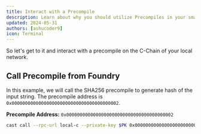 ```yaml
---
title: Interact with a Precompile
description: Learn about why you should utilize Precompiles in your smart contracts.
updated: 2024-05-31
authors: [ashucoder9]
icon: Terminal
---
```


So let's get to it and interact with a precompile on the C-Chain of your local network.

## Call Precompile from Foundry

In this example, we will call the SHA256 precompile to generate hash of the input string. The precompile address is `0x0000000000000000000000000000000000000002`.

**Precompile Address:** `0x0000000000000000000000000000000000000002`

```bash 
cast call --rpc-url local-c --private-key $PK 0x0000000000000000000000000000000000000002 "run(string)(bytes32)" "test"
```